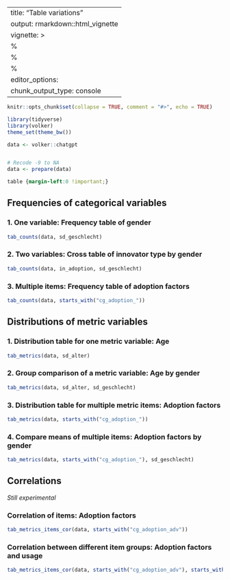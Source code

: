 
---
title: "Table variations"
output: rmarkdown::html_vignette
vignette: >
  %\VignetteIndexEntry{Table variations}
  %\VignetteEncoding{UTF-8}
  %\VignetteEngine{knitr::rmarkdown}
editor_options: 
  chunk_output_type: console
---

```r
knitr::opts_chunk$set(collapse = TRUE, comment = "#>", echo = TRUE)

library(tidyverse)
library(volker)
theme_set(theme_bw())

data <- volker::chatgpt


# Recode -9 to NA
data <- prepare(data)

```

```css
table {margin-left:0 !important;}
```

## Frequencies of categorical variables

### 1. One variable: Frequency table of gender
```r
tab_counts(data, sd_geschlecht)
```

### 2. Two variables: Cross table of innovator type by gender

```r
tab_counts(data, in_adoption, sd_geschlecht)
```


### 3. Multiple items: Frequency table of adoption factors
```r
tab_counts(data, starts_with("cg_adoption_"))
```


## Distributions of metric variables

### 1. Distribution table for one metric variable: Age
```r
tab_metrics(data, sd_alter)
```

### 2. Group comparison of a metric variable: Age by gender

```r
tab_metrics(data, sd_alter, sd_geschlecht)
```

### 3. Distribution table for multiple metric items: Adoption factors
```r
tab_metrics(data, starts_with("cg_adoption_"))
```


### 4. Compare means of multiple items: Adoption factors by gender
```r
tab_metrics(data, starts_with("cg_adoption_"), sd_geschlecht)
```

## Correlations

*Still experimental*  

### Correlation of items: Adoption factors  

```r
tab_metrics_items_cor(data, starts_with("cg_adoption_adv"))
```

### Correlation between different item groups: Adoption factors and usage

```r
tab_metrics_items_cor(data, starts_with("cg_adoption_adv"), starts_with("cg_nutzen"))
```

